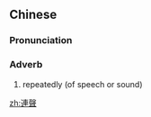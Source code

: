 {{also|連声|连声}}
==Chinese==
{{zh-forms|s=连声}}

===Pronunciation===
{{zh-pron
|m=liánshēng
|mn=liân-siaⁿ
|cat=adv
}}

===Adverb===
{{zh-adv}}

# repeatedly (of speech or sound)

[[zh:連聲]]
